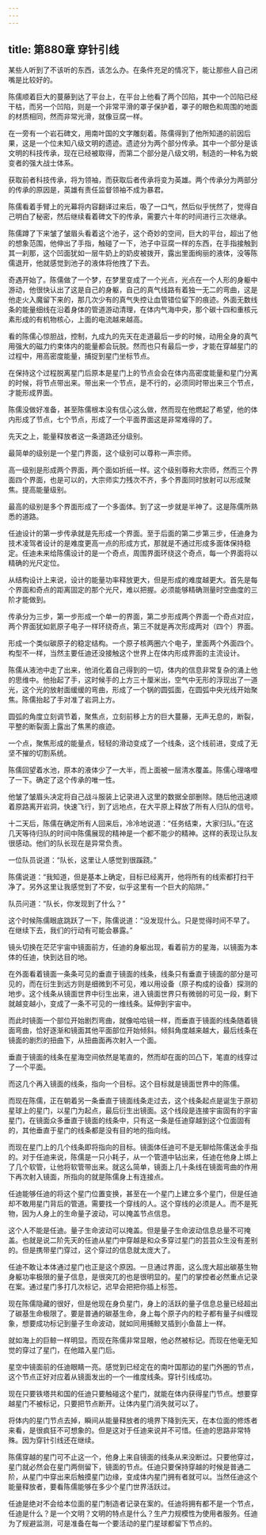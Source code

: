 ```yaml
---
---
---
```

title: 第880章 穿针引线
---



某些人听到了不该听的东西，该怎么办。在条件充足的情况下，能让那些人自己闭嘴是比较好的。

陈儒顺着巨大的蔓藤到达了平台上，在平台上他看了两个凹陷，其中一个凹陷已经干枯，而另一个凹陷，则是一个非常平滑的罩子保护着，罩子的眼色和周围的地面的材质相同，然而非常光滑，就像豆腐一样。

在一旁有一个岩石碑文，用南叶国的文字雕刻着。陈儒得到了他所知道的前因后果，这是一个位未知八级文明的遗迹。遗迹分为两个部分传承。其中一个部分是该文明的科技传承，现在已经被取得，而第二个部分是八级文明，制造的一种名为蜕变者的强大战士体系。

获取前者科技传承，将为领袖，而获取后者传承将变为英雄。两个传承分为两部分的传承的原因是，英雄有责任监督领袖不成为暴君。

陈儒看着手臂上的光幕将内容翻译过来后，吸了一口气，然后似乎恍然了，觉得自己明白了秘密，然后继续看着碑文下的传承，需要六十年的时间进行三次继承。

陈儒蹲了下来皱了皱眉头看着这个池子，这个奇妙的空间，巨大的平台，超出了他的想象范围，他伸出了手指，触碰了一下，池子中豆腐一样的东西，在手指接触到其一刹那，这个凹面犹如一层牛奶上的奶皮被拨开，露出里面绚丽的液体，没等陈儒退开，他就感觉到池子的液体将他拽了下去。

奇遇开始了。陈儒做了一个梦，在梦里变成了一个光点，光点在一个人形的身躯中游动，他很快认出了这是自己的身躯，自己的真气线路有着独一无二的弯曲，这是他走火入魔留下来的，那几次少有的真气失控让血管错位留下的痕迹。外面无数线条的能量细线在沿着身体的管道游动清理，在体内气海中央，那个碳十四和重核元素形成的有机物核心，上面的电流越来越高。

看的陈儒心惊胆战，控制，九成九的先天在走道最后一步的时候，动用全身的真气用强大的磁力约束体内的能量都会玩脱。然而也只有最后一步，才能在穿越星门的过程中，用高密度能量，捕捉到星门坐标节点。

在保持这个过程脱离星门后原本是星门上的节点会会在体内高密度能量和星门分离的时候，将节点带出来。带出来一个节点，是不行的，必须同时带出来三个节点，才能形成界面。

陈儒没做好准备，甚至陈儒根本没有信心这么做，然而现在他燃起了希望，他的体内形成了节点，七个节点，形成了一个平面界面这是非常难得的了。

先天之上，能量释放者这一条道路还分级别。

最简单的级别是一个星门界面，这个级别可以尊称一声宗师。

高一级别是形成两个界面，两个面如折纸一样。这个级别尊称大宗师，然而三个界面四个界面，也是可以的，大宗师实力残次不齐，多个界面同时放射可以形成聚焦。提高能量级别。

最高的级别是多个界面形成了一个多面体。到了这一步就是半神了。这是陈儒所熟悉的道路。

任迪设计的第一步传承就是先形成一个界面。至于后面的第二步第三步，任迪身为技术凌驾者设计的是难度更高一点的形成方式，那就是不通过形成多面体保持稳定。任迪未来给陈儒设计的是一个奇点，周围界面环绕这个奇点，每一个界面将以精确的光尺定位。

从结构设计上来说，设计的能量功率释放更大，但是形成的难度越更大。首先是每个界面和奇点的距离固定的那个光尺，难以把握。必须能够精确测量时空曲度的三阶才能做到。

传承分为三步，第一步形成一个单一的界面，第二步形成两个界面一个奇点对应，两个界面犹如氦原子电子一样环绕奇点，第三不就是再次形成两对（四个）界面。

形成一个类似碳原子的稳定结构。一个原子核两圈六个电子，里面两个外面四个。构型不一样，当然主要任迪还没接触这个世界上在体内形成界面的主流设计。

陈儒从液池中走了出来，他消化着自己得到的一切，体内的信息非常复杂的涌上他的思维中。他抬起了手，这时候手的上方三十厘米出，空气中无形的浮现出了一道光，这个光的放射面缓缓的弯曲，形成了一个锅的圆弧面，在圆弧中央光线开始聚焦。陈儒抬起了手对准了岩洞上方。

圆弧的角度立刻调节着，聚焦点，立刻前移上方的巨大蔓藤，无声无息的，断裂，平整的断裂面上露出了焦黑的痕迹。

一个点，聚焦形成的能量点，轻轻的滑动变成了一个线条，这个线前进，变成了无坚不摧的切割系统。

陈儒回望着水池，原本的液体少了一大半，而上面被一层清水覆盖。陈儒心理咯噔了一下。确定了这个传承的唯一性。

他皱了皱眉头决定将自己战斗服装上记录进入这里的数据全部删除。随后他迅速顺着原路离开岩洞，快速飞行，到了远地点，在大平原上释放了所有人归队的信号。

十二天后，陈儒在确定所有人回来后，冷冷地说道：“任务结束，大家归队。”在这几天等待归队的时间中陈儒展现的精神是一个都不能少的精神。这样的表现让队友很感动。他们的队长现在是异常负责。

一位队员说道：“队长，这里让人感觉到很蹊跷。”

陈儒说道：“我知道，但是基本上确定，目标已经离开，他将所有的线索都打扫干净了。另外这里让我感觉到了不安，似乎这里有一个巨大的陷阱。”

队员问道：“队长，你发现到了什么？”

这个时候陈儒眼底跳跃了一下，陈儒说道：“没发现什么。只是觉得时间不早了。在继续下去，我们的行动有可能会暴露。”

镜头切换在茫茫宇宙中镜面前方，任迪的身躯出现，看着前方的星海，以镜面为本体的任迪，快到达目的地。

在外面看着镜面一条条可见的垂直于镜面的线条，线条只有垂直于镜面的部分是可见的，而在衍生到远方则是细微到不可见，难以用设备（原子构成的设备）探测的地步。这个线条从镜面世界中衍生出来，进入镜面世界只有微弱的可见一段，剩下就越变越小，变成了一条不可见的一维线条。延伸到宇宙中。

而此时镜面一个部位开始剧烈弯曲，就像哈哈镜一样，而垂直于镜面的线条随着镜面弯曲，恰好逐渐和镜面其他平面部位开始倾斜。倾斜角度越来越大，最后线条在镜面的剧烈的扭曲下，从扭曲面再次射入一个面。

垂直于镜面的线条在星海空间依然是笔直的，然而却在面的凹凸下，笔直的线穿过了一个平面。

而这几个再入镜面的线条，指向一个目标。这个目标就是镜面世界中的陈儒。

而现在陈儒，正在朝着另一条垂直于镜面线条走过去，这个线条起点是诞生于原初星球上的星门，以星门为起点，最后衍生出镜面。这个线段是连接宇宙固有的宇宙星门，在镜面众多垂直于镜面的线条中，只有这一条是任迪穿越到这个位面固有的，其他垂直于星门的线条都是没有目的地的指向线。

而现在星门上的几个线条即将指向的目标。镜面体任迪可不是无聊给陈儒送金手指的。对于任迪来说，陈儒是一只小耗子，从一个管道中钻出来，任迪在他身上绑上了几个软管，让他将软管带出来。就这么简单，镜面上几十条线在镜面弯曲的作用下再次射入镜面，所指向的就是陈儒身上有连接点。

任迪能够任迪的将这个星门位置变换，甚至在一个星门上建立多个星门，但是任迪却不敢用星门背后的管道。需要找一个穿线的人。这个穿线的必须是人。而不是死物，因为人身上的生命量子波动，可以掩盖节点信息。

这个人不能是任迪。量子生命波动可以掩盖。但是量子生命波动信息总量不可掩盖。也就是说二阶先天的任迪从星门中穿越是和众多穿过星门的芸芸众生没有差别的。但是携带星门穿过，这个穿过的信息就太庞大了。

任迪不敢让本体通过星门也正是这个原因。一旦通过界面，这么庞大超出碳基生物身躯功率极限的量子信息，是很突兀的也是很明显的。星门的掌控者必然重点记录在案。通过星门多打几次标记，迟早会把把你插上标签。

现在陈儒隐藏的很好，但是他现在身负星门，身上的活跃的量子信息总量已经超出了碳基生命极限了。要是普通的碳基生命，身上每个原子内的粒子都有量子纠缠现象，想要成功标记到量子生命波动，就如同用捕鲸叉插到小鱼苗上一样。

就如海上的巨鲸一样明显。而现在陈儒非常显眼，他必然被标记。而现在他毫无知觉的穿过了星门，在他踏入星门后。

星空中镜面前的任迪眼睛一亮。感觉到已经定在的南叶国那边的星门外圈的节点，这个节点正好对应着从镜面发出的一个一维度线条。穿针引线成功。

现在只要铁塔共和国的任迪只要触碰这个星门，就能在体内获得星门节点。想要穿越星门不被标记，只要把节点断开。让体内星门消失就可以了。

将体内的星门节点去掉，瞬间从能量释放者的境界下降到先天，在本位面的修炼者来看，是很疯狂不可想象的。但是这对于任迪来说并不可惜。任迪的思路非常特殊。因为穿针引线还在继续。

陈儒穿越的星门可不止这一个，他身上来自镜面的线条从来没断过。只要他穿过，星门就必然会在星门两侧留下，镜面的节点。任迪只要保持穿越的时候是普通二阶，从星门中穿出来后触摸星门边缘，变成体内星门拥有者就可以。当然任迪这个能量释放者，要看陈儒能够在多少个星门世界活跃过。

任迪是绝对不会给本位面的星门制造者记录在案的。任迪将拥有都不是一个节点，任迪是什么？是一个文明？文明的特点是什么？生产力规模性为使用者服务。任迪为了规避监测，可是准备在每一个要活动的星门星球都留下节点的。